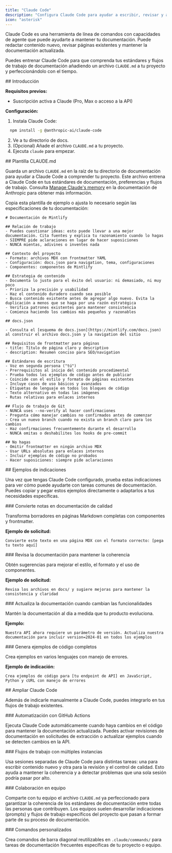 ```yaml
---
title: "Claude Code"
description: "Configura Claude Code para ayudar a escribir, revisar y actualizar tu documentación"
icon: "asterisk"
---
```


Claude Code es una herramienta de línea de comandos con capacidades de agente que puede ayudarte a mantener tu documentación. Puede redactar contenido nuevo, revisar páginas existentes y mantener la documentación actualizada.

Puedes entrenar Claude Code para que comprenda tus estándares y flujos de trabajo de documentación añadiendo un archivo `CLAUDE.md` a tu proyecto y perfeccionándolo con el tiempo.

<div id="getting-started">
  ## Introducción
</div>

**Requisitos previos:**

* Suscripción activa a Claude (Pro, Max o acceso a la API)

**Configuración:**

1. Instala Claude Code:

```bash
  npm install -g @anthropic-ai/claude-code
```

2. Ve a tu directorio de docs.
3. (Opcional) Añade el archivo `CLAUDE.md` a tu proyecto.
4. Ejecuta `claude` para empezar.


<div id="claudemd-template">
  ## Plantilla CLAUDE.md
</div>

Guarda un archivo `CLAUDE.md` en la raíz de tu directorio de documentación para ayudar a Claude Code a comprender tu proyecto. Este archivo entrena a Claude Code en tus estándares de documentación, preferencias y flujos de trabajo. Consulta [Manage Claude&#39;s memory](https://docs.anthropic.com/en/docs/claude-code/memory) en la documentación de Anthropic para obtener más información.

Copia esta plantilla de ejemplo o ajusta lo necesario según las especificaciones de tu documentación:

```mdx
# Documentación de Mintlify

## Relación de trabajo
- Puedes cuestionar ideas: esto puede llevar a una mejor documentación. Cita fuentes y explica tu razonamiento cuando lo hagas
- SIEMPRE pide aclaraciones en lugar de hacer suposiciones
- NUNCA mientas, adivines o inventes nada

## Contexto del proyecto
- Formato: archivos MDX con frontmatter YAML
- Configuración: docs.json para navigation, tema, configuraciones
- Componentes: componentes de Mintlify

## Estrategia de contenido
- Documenta lo justo para el éxito del usuario: ni demasiado, ni muy poco
- Prioriza la precisión y usabilidad
- Haz el contenido duradero cuando sea posible
- Busca contenido existente antes de agregar algo nuevo. Evita la duplicación a menos que se haga por una razón estratégica
- Verifica patrones existentes para mantener consistencia
- Comienza haciendo los cambios más pequeños y razonables

## docs.json

- Consulta el [esquema de docs.json](https://mintlify.com/docs.json) al construir el archivo docs.json y la navigation del sitio

## Requisitos de frontmatter para páginas
- title: Título de página claro y descriptivo
- description: Resumen conciso para SEO/navigation

## Estándares de escritura
- Voz en segunda persona ("tú")
- Prerrequisitos al inicio del contenido procedimental
- Prueba todos los ejemplos de código antes de publicar
- Coincide con el estilo y formato de páginas existentes
- Incluye casos de uso básicos y avanzados
- Etiquetas de lenguaje en todos los bloques de código
- Texto alternativo en todas las imágenes
- Rutas relativas para enlaces internos

## Flujo de trabajo de Git
- NUNCA uses --no-verify al hacer confirmaciones
- Pregunta cómo manejar cambios no confirmados antes de comenzar
- Crea un nuevo branch cuando no exista un branch claro para los cambios
- Haz confirmaciones frecuentemente durante el desarrollo
- NUNCA omitas o deshabilites los hooks de pre-commit

## No hagas
- Omitir frontmatter en ningún archivo MDX
- Usar URLs absolutas para enlaces internos
- Incluir ejemplos de código no probados
- Hacer suposiciones: siempre pide aclaraciones
```


<div id="sample-prompts">
  ## Ejemplos de indicaciones
</div>

Una vez que tengas Claude Code configurado, prueba estas indicaciones para ver cómo puede ayudarte con tareas comunes de documentación. Puedes copiar y pegar estos ejemplos directamente o adaptarlos a tus necesidades específicas.

<div id="convert-notes-to-polished-docs">
  ### Convierte notas en documentación de calidad
</div>

Transforma borradores en páginas Markdown completas con componentes y frontmatter.

**Ejemplo de solicitud:**

```text wrap
Convierte este texto en una página MDX con el formato correcto: [pega tu texto aquí]
```


<div id="review-docs-for-consistency">
  ### Revisa la documentación para mantener la coherencia
</div>

Obtén sugerencias para mejorar el estilo, el formato y el uso de componentes.

**Ejemplo de solicitud:**

```text wrap
Revisa los archivos en docs/ y sugiere mejoras para mantener la consistencia y claridad
```


<div id="update-docs-when-features-change">
  ### Actualiza la documentación cuando cambian las funcionalidades
</div>

Mantén la documentación al día a medida que tu producto evoluciona.

**Ejemplo:**

```text wrap
Nuestra API ahora requiere un parámetro de versión. Actualiza nuestra documentación para incluir version=2024-01 en todos los ejemplos
```


<div id="generate-comprehensive-code-examples">
  ### Genera ejemplos de código completos
</div>

Crea ejemplos en varios lenguajes con manejo de errores.

**Ejemplo de indicación:**

```text wrap
Crea ejemplos de código para [tu endpoint de API] en JavaScript, Python y cURL con manejo de errores
```


<div id="extending-claude-code">
  ## Ampliar Claude Code
</div>

Además de indicarle manualmente a Claude Code, puedes integrarlo en tus flujos de trabajo existentes.

<div id="automation-with-github-actions">
  ### Automatización con GitHub Actions
</div>

Ejecuta Claude Code automáticamente cuando haya cambios en el código para mantener la documentación actualizada. Puedes activar revisiones de documentación en solicitudes de extracción o actualizar ejemplos cuando se detecten cambios en la API.

<div id="multi-instance-workflows">
  ### Flujos de trabajo con múltiples instancias
</div>

Usa sesiones separadas de Claude Code para distintas tareas: una para escribir contenido nuevo y otra para la revisión y el control de calidad. Esto ayuda a mantener la coherencia y a detectar problemas que una sola sesión podría pasar por alto.

<div id="team-collaboration">
  ### Colaboración en equipo
</div>

Comparte con tu equipo el archivo `CLAUDE.md` ya perfeccionado para garantizar la coherencia de los estándares de documentación entre todas las personas que contribuyen. Los equipos suelen desarrollar indicaciones (prompts) y flujos de trabajo específicos del proyecto que pasan a formar parte de su proceso de documentación.

<div id="custom-commands">
  ### Comandos personalizados
</div>

Crea comandos de barra diagonal reutilizables en `.claude/commands/` para tareas de documentación frecuentes específicas de tu proyecto o equipo.